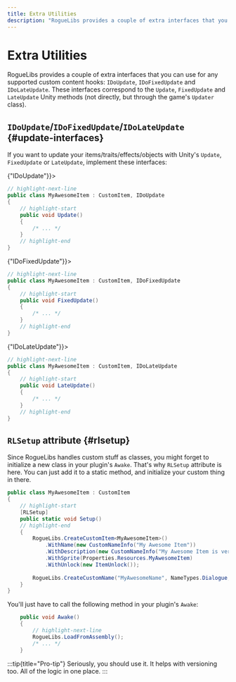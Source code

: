 ```yaml
---
title: Extra Utilities
description: "RogueLibs provides a couple of extra interfaces that you can use for any supported custom content hooks: IDoUpdate, IDoFixedUpdate and IDoLateUpdate. These interfaces correspond to the Update, FixedUpdate and LateUpdate Unity methods (not directly, but through the game's Updater class)."
---
```


# Extra Utilities

RogueLibs provides a couple of extra interfaces that you can use for any supported custom content hooks: `IDoUpdate`, `IDoFixedUpdate` and `IDoLateUpdate`. These interfaces correspond to the `Update`, `FixedUpdate` and `LateUpdate` Unity methods (not directly, but through the game's `Updater` class).

## `IDoUpdate`/`IDoFixedUpdate`/`IDoLateUpdate` {#update-interfaces}

If you want to update your items/traits/effects/objects with Unity's `Update`, `FixedUpdate` or `LateUpdate`, implement these interfaces:

<Tabs>
<TabItem value="IDoUpdate" label={<code>{"IDoUpdate"}</code>}>

```csharp title="/MyAwesomeProject/MyAwesomeItem.cs"
// highlight-next-line
public class MyAwesomeItem : CustomItem, IDoUpdate
{
    // highlight-start
    public void Update()
    {
        /* ... */
    }
    // highlight-end
}
```

</TabItem>
<TabItem value="IDoFixedUpdate" label={<code>{"IDoFixedUpdate"}</code>}>

```csharp title="/MyAwesomeProject/MyAwesomeItem.cs"
// highlight-next-line
public class MyAwesomeItem : CustomItem, IDoFixedUpdate
{
    // highlight-start
    public void FixedUpdate()
    {
        /* ... */
    }
    // highlight-end
}
```

</TabItem>
<TabItem value="IDoLateUpdate" label={<code>{"IDoLateUpdate"}</code>}>

```csharp title="/MyAwesomeProject/MyAwesomeItem.cs"
// highlight-next-line
public class MyAwesomeItem : CustomItem, IDoLateUpdate
{
    // highlight-start
    public void LateUpdate()
    {
        /* ... */
    }
    // highlight-end
}
```

</TabItem>
</Tabs>

## `RLSetup` attribute {#rlsetup}

Since RogueLibs handles custom stuff as classes, you might forget to initialize a new class in your plugin's `Awake`. That's why `RLSetup` attribute is here. You can just add it to a static method, and initialize your custom thing in there.

```csharp title="/MyAwesomeProject/MyAwesomeItem.cs"
public class MyAwesomeItem : CustomItem
{
    // highlight-start
    [RLSetup]
    public static void Setup()
    // highlight-end
    {
        RogueLibs.CreateCustomItem<MyAwesomeItem>()
            .WithName(new CustomNameInfo("My Awesome Item"))
            .WithDescription(new CustomNameInfo("My Awesome Item is very cool and does a lot of great stuff, and it's also awesome."))
            .WithSprite(Properties.Resources.MyAwesomeItem)
            .WithUnlock(new ItemUnlock());
        
        RogueLibs.CreateCustomName("MyAwesomeName", NameTypes.Dialogue, new CustomNameInfo("That's awesome!"));
    }
}
```

You'll just have to call the following method in your plugin's `Awake`:

```csharp title="/MyAwesomeProject/MyAwesomePlugin.cs"
    public void Awake()
    {
        // highlight-next-line
        RogueLibs.LoadFromAssembly();
        /* ... */
    }
```

:::tip{title="Pro-tip"}
Seriously, you should use it. It helps with versioning too. All of the logic in one place.
:::
